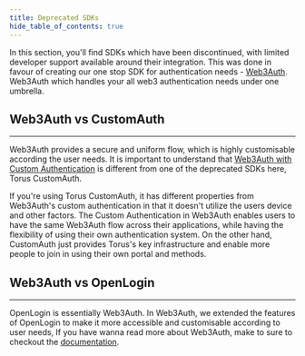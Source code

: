 ```yaml
---
title: Deprecated SDKs
hide_table_of_contents: true
---
```


In this section, you'll find SDKs which have been discontinued, with limited
developer support available around their integration. This was done in favour of
creating our one stop SDK for authentication needs -
[Web3Auth](https://docs.web3auth.io). Web3Auth which handles your all web3
authentication needs under one umbrella.

## Web3Auth vs CustomAuth

---

Web3Auth provides a secure and uniform flow, which is highly customisable
according the user needs. It is important to understand that
[Web3Auth with Custom Authentication](https://docs.web3auth.io/customauth/) is
different from one of the deprecated SDKs here, Torus CustomAuth.

If you're using Torus CustomAuth, it has different properties from Web3Auth's
custom authentication in that it doesn't utilize the users device and other
factors. The Custom Authentication in Web3Auth enables users to have the same
Web3Auth flow across their applications, while having the flexibility of using
their own authentication system. On the other hand, CustomAuth just provides
Torus's key infrastructure and enable more people to join in using their own
portal and methods.

## Web3Auth vs OpenLogin

---

OpenLogin is essentially Web3Auth. In Web3Auth, we extended the features of
OpenLogin to make it more accessible and customisable according to user needs,
If you have wanna read more about Web3Auth, make to sure to checkout the
[documentation](https://docs.web3auth.io).
